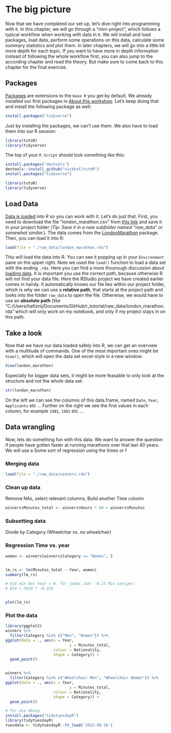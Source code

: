 # The big picture

Now that we have completed our set up, let's dive right into programming with `R`. In this chapter, we will go through a "mini-project", which follows a typical workflow when working with data in `R`. We will install and load packages, load data, perform some operations on this data, calculate some summary statistics and plot them. In later chapters, we will go into a little bit more depth for each topic. If you want to have more in depth information instead of following the whole workflow first, you can also jump to the according chapter and read the theory. But make sure to come back to this chapter for the final exercise.

## Packages

[Packages](\packages.qmd) are extensions to the `base R` you get by default. We already installed our first packages in [About this workshop](getting_started.qmd#about-this-workshop). Let's keep doing that and install the following package as well:

```r
install.packages("tidyverse")
```

Just by installing the packages, we can't use them. We also have to load them into our R session:

```r
library(tutoR)
library(tidyverse)
```

The top of your `R Script` should look something like this:

```r
install.packages("devtools")
devtools::install_github("nickhaf/tutoR")
install.packages("tidyverse")

library(tutoR)
library(tidyverse)
```

## Load Data

[Data is loaded](\load_data.qmd) into R so you can work with it. Let's do just that. First, you need to download the file "london_marathon.csv" from [this link](https://github.com/nickhaf/r_tutorial/tree/getting_started/raw_data) and save it in your project folder (*Tip: Save it in a new subfolder named "raw_data" or somewhat similar.*). The data comes from the [LondonMarathon](https://github.com/nrennie/LondonMarathon) package. Then, you can load it into R:

```r
load(file = "./raw_data/london_marathon.rda")
```

This will load the data into R. You can see it popping up in your `Environment` pane on the upper right. Note we used the `load()` function to load a data set with the ending `.rda`. Here you can find a more thourough discussion about [loading data](\load_data.qmd). It is important you use the correct path, because otherwise R will not find your data file. Here the RStudio project we have created earlier comes in handy. It automatically knows our file lies within our project folder, which is why we can use a **relative path**, that starts at the project path and looks into the folder `raw_data` to open the file. Otherwise, we would have to use an **absolute path** (like "C:/Users/hafiznij/Documents/GitHub/r_tutorial/raw_data/london_marathon.rda" which will only work on my notebook, and only if my project stays in on this path.

## Take a look

Now that we have our data loaded safely into R, we can get an overview with a multitude of commands. One of the most important ones might be `View()`, which will open the data set excel-style in a new window:

```r
View(london_marathon)
```

Especially for bigger data sets, it might be more feasable to only look at the structure and not the whole data set:

```r
str(london_marathon)
```

On the left we can see the columns of this data.frame, named `Date`, `Year`, `Applicants` etc ...
Further on the right we see the first values in each column, for example `1981`, `1982` etc ...


## Data wrangling
Now, lets do something fun with this data. We want to answer the question if people have gotten faster at running marathons over that last 40 years. We will use a 
Some sort of regression using the times or f

### Merging data
```r
load(file = "./raw_data/winners.rda")
```

### Clean up data
Remove NAs, select relevant columns, Build another Time column
```r
winners$Minutes_total <- winners$Hours * 60 + winners$Minutes

```


### Subsetting data
Divide by Category (Wheelchar vs. no wheelchair)

### Regression Time vs. year

```r
women <- winners[winners$Category == "Women", ]


lm_rs <- lm(Minutes_total ~ Year, women)
summary(lm_rs)

# 614 min bei Year = 0, für jedes Jahr -0.23 Min weniger:
# 614 + 2020 * -0.236


plot(lm_rs)
```


### Plot the data
```r


library(ggplot2)
winners %>%
  filter(Category %in% c("Men", "Women")) %>%
ggplot(data = ., aes(x = Year,
                            y = Minutes_total, 
                     colour = Nationality, 
                     shape = Category)) +
  geom_point()


winners %>%
  filter(Category %in% c("Wheelchair Men", "Wheelchair Women")) %>%
ggplot(data = ., aes(x = Year,
                            y = Minutes_total, 
                     colour = Nationality, 
                     shape = Category)) +
  geom_point()

```


```r
# Für die Übung. 
install.packages("tidytuesdayR")
library(tidytuesdayR)
tuesdata <- tidytuesdayR::tt_load('2022-08-16')


```

